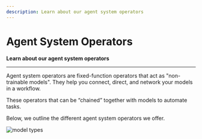 ```yaml
---
description: Learn about our agent system operators
---
```


# Agent System Operators

**Learn about our agent system operators**
<hr />

Agent system operators are fixed-function operators that act as "non-trainable models". They help you connect, direct, and network your models in a workflow.

These operators that can be “chained” together with models to automate tasks.

Below, we outline the different agent system operators we offer.

![model types](/img/others/agent-system-operators.png)

